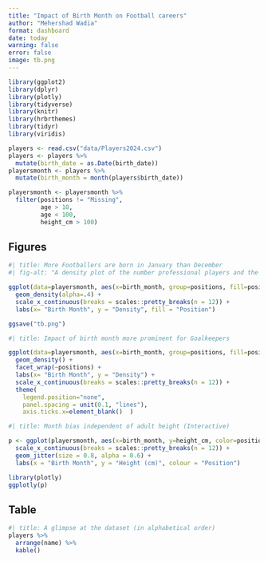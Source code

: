 ---
title: "Impact of Birth Month on Football careers"
author: "Mehershad Wadia"
format: dashboard
date: today
warning: false
error: false
image: tb.png
---

```{R}
library(ggplot2)
library(dplyr)
library(plotly)
library(tidyverse)
library(knitr)
library(hrbrthemes)
library(tidyr)
library(viridis)

players <- read.csv("data/Players2024.csv")
players <- players %>%
  mutate(birth_date = as.Date(birth_date))
playersmonth <- players %>%
  mutate(birth_month = month(players$birth_date))

playersmonth <- playersmonth %>% 
  filter(positions != "Missing",
         age > 10,
         age < 100,
         height_cm > 100)
```

## Figures {height=75%}

```{R}
#| title: More Footballers are born in January than December
#| fig-alt: "A density plot of the number professional players and the month they were born in"

ggplot(data=playersmonth, aes(x=birth_month, group=positions, fill=positions)) +
  geom_density(alpha=.4) +
  scale_x_continuous(breaks = scales::pretty_breaks(n = 12)) +
  labs(x= "Birth Month", y = "Density", fill = "Position")

ggsave("tb.png")
```
```{R}
#| title: Impact of birth month more prominent for Goalkeepers

ggplot(data=playersmonth, aes(x=birth_month, group=positions, fill=positions)) +
  geom_density() +
  facet_wrap(~positions) +
  labs(x= "Birth Month", y = "Density") +
  scale_x_continuous(breaks = scales::pretty_breaks(n = 12)) +
  theme(
    legend.position="none",
    panel.spacing = unit(0.1, "lines"),
    axis.ticks.x=element_blank()  )
```
```{r}
#| title: Month bias independent of adult height (Interactive)

p <- ggplot(playersmonth, aes(x=birth_month, y=height_cm, color=positions, label = name, label2 = nationality)) +
  scale_x_continuous(breaks = scales::pretty_breaks(n = 12)) +
  geom_jitter(size = 0.8, alpha = 0.6) +
  labs(x = "Birth Month", y = "Height (cm)", colour = "Position")

library(plotly)
ggplotly(p)
```

## Table {height=25%}

```{R}
#| title: A glimpse at the dataset (in alphabetical order)
players %>% 
  arrange(name) %>% 
  kable()
```